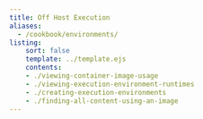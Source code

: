 ```yaml
---
title: Off Host Execution
aliases:
  - /cookbook/environments/
listing:
    sort: false
    template: ../template.ejs
    contents:
    - ./viewing-container-image-usage
    - ./viewing-execution-environment-runtimes
    - ./creating-execution-environments
    - ./finding-all-content-using-an-image
---
```

